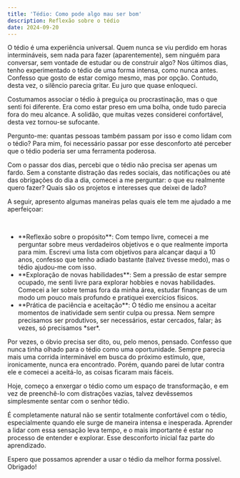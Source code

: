 ```yaml
---
title: 'Tédio: Como pode algo mau ser bom'
description: Reflexão sobre o tédio
date: 2024-09-20
---
```


O tédio é uma experiência universal. Quem nunca se viu perdido em horas intermináveis, sem nada para fazer (aparentemente), sem ninguém para conversar, sem vontade de estudar ou de construir algo? Nos últimos dias, tenho experimentado o tédio de uma forma intensa, como nunca antes. Confesso que gosto de estar comigo mesmo, mas por opção. Contudo, desta vez, o silêncio parecia gritar. Eu juro que quase enloqueci.

Costumamos associar o tédio à preguiça ou procrastinação, mas o que senti foi diferente. Era como estar preso em uma bolha, onde tudo parecia fora do meu alcance. A solidão, que muitas vezes considerei confortável, desta vez tornou-se sufocante.

Pergunto-me: quantas pessoas também passam por isso e como lidam com o tédio? Para mim, foi necessário passar por esse desconforto até perceber que o tédio poderia ser uma ferramenta poderosa. 

Com o passar dos dias, percebi que o tédio não precisa ser apenas um fardo. Sem a constante distração das redes sociais, das notificações ou até das obrigações do dia a dia, comecei a me perguntar: o que eu realmente quero fazer? Quais são os projetos e interesses que deixei de lado? 

A seguir, apresento algumas maneiras pelas quais ele tem me ajudado a me aperfeiçoar:

<br />

<ul className="flex flex-col gap-3" style={{ listStyle: 'disc', marginLeft: '20px'}}>
    <li className="list-disc text-[14.9px]">**Reflexão sobre o propósito**: Com tempo livre, comecei a me perguntar sobre meus verdadeiros objetivos e o que realmente importa para mim. Escrevi uma lista com objetivos para alcançar daqui a 10 anos, confesso que tenho adiado bastante (talvez tivesse medo), mas o tédio ajudou-me com isso.</li>
    <li className="list-disc text-[14.9px]">**Exploração de novas habilidades**: Sem a pressão de estar sempre ocupado, me senti livre para explorar hobbies e novas habilidades. Comecei a ler sobre temas fora da minha área, estudar finanças de um modo um pouco mais profundo e pratiquei exercícios físicos.</li>
    <li className="list-disc text-[14.9px]">**Prática de paciência e aceitação**: O tédio me ensinou a aceitar momentos de inatividade sem sentir culpa ou pressa. Nem sempre precisamos ser produtivos, ser necessários, estar cercados, falar; às vezes, só precisamos *ser*.</li>
</ul>

Por vezes, o óbvio precisa ser dito, ou, pelo menos, pensado. Confesso que nunca tinha olhado para o tédio como uma oportunidade. Sempre parecia mais uma corrida interminável em busca do próximo estímulo, que, ironicamente, nunca era encontrado. Porém, quando parei de lutar contra ele e comecei a aceitá-lo, as coisas ficaram mais fáceis.

Hoje, começo a enxergar o tédio como um espaço de transformação, e em vez de preenchê-lo com distrações vazias, talvez devêssemos simplesmente sentar com o senhor tédio.

É completamente natural não se sentir totalmente confortável com o tédio, especialmente quando ele surge de maneira intensa e inesperada. Aprender a lidar com essa sensação leva tempo, e o mais importante é estar no processo de entender e explorar. Esse desconforto inicial faz parte do aprendizado.

Espero que possamos aprender a usar o tédio da melhor forma possível. Obrigado!
